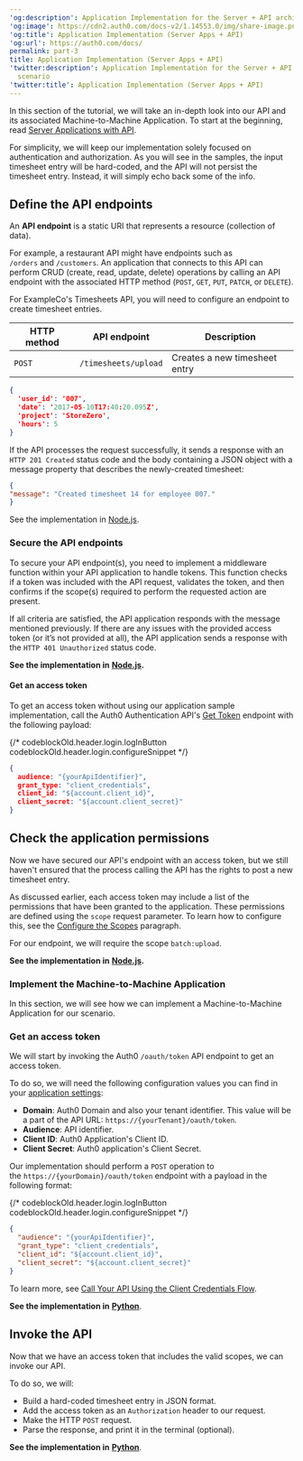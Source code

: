 ---
'og:description': Application Implementation for the Server + API architecture scenario
'og:image': https://cdn2.auth0.com/docs-v2/1.14553.0/img/share-image.png
'og:title': Application Implementation (Server Apps + API)
'og:url': https://auth0.com/docs/
permalink: part-3
title: Application Implementation (Server Apps + API)
'twitter:description': Application Implementation for the Server + API architecture
  scenario
'twitter:title': Application Implementation (Server Apps + API)
---
In this section of the tutorial, we will take an in-depth look into our API and its associated Machine-to-Machine Application. To start at the beginning, read [Server Applications with API](/docs/get-started/architecture-scenarios/server-application-api).

<Callout icon="file-lines" color="#0EA5E9" iconType="regular">

For simplicity, we will keep our implementation solely focused on authentication and authorization. As you will see in the samples, the input timesheet entry will be hard-coded, and the API will not persist the timesheet entry. Instead, it will simply echo back some of the info.

</Callout>

## Define the API endpoints

An **API endpoint** is a static URI that represents a resource (collection of data).

For example, a restaurant API might have endpoints such as `/orders` and `/customers`. An application that connects to this API can perform CRUD (create, read, update, delete) operations by calling an API endpoint with the associated HTTP method (`POST`, `GET`, `PUT`, `PATCH`, or `DELETE`).

For ExampleCo's Timesheets API, you will need to configure an endpoint to create timesheet entries.

<table class="table"><thead>
<tr>
<th><strong>HTTP method</strong></th>
<th><strong>API endpoint</strong></th>
<th><strong>Description</strong></th>
</tr>
</thead>
<tbody>
<tr>
<td><code>POST</code></td>
<td><code>/timesheets/upload</code></td>
<td>Creates a new timesheet entry</td>
</tr>
</tbody>
</table>

```json lines
{
  'user_id': '007',
  'date': '2017-05-10T17:40:20.095Z',
  'project': 'StoreZero',
  'hours': 5
}
```






If the API processes the request successfully, it sends a response with an `HTTP 201 Created` status code and the body containing a JSON object with a message property that describes the newly-created timesheet:

```json lines
{
"message": "Created timesheet 14 for employee 007."
}
```






<Callout icon="file-lines" color="#0EA5E9" iconType="regular">

See the implementation in [Node.js](/docs/get-started/architecture-scenarios/server-application-api/api-implementation-nodejs#1-define-the-api-endpoint).

</Callout>

### Secure the API endpoints

To secure your API endpoint(s), you need to implement a middleware function within your API application to handle tokens. This function checks if a token was included with the API request, validates the token, and then confirms if the scope(s) required to perform the requested action are present.

If all criteria are satisfied, the API application responds with the message mentioned previously. If there are any issues with the provided <Tooltip tip="Access Token: Authorization credential, in the form of an opaque string or JWT, used to access an API." cta="View Glossary" href="/docs/glossary?term=access+token">access token</Tooltip> (or it’s not provided at all), the API application sends a response with the `HTTP 401 Unauthorized` status code.

**See the implementation in** [**Node.js**](/docs/get-started/architecture-scenarios/server-application-api/api-implementation-nodejs#2-secure-the-api-endpoint)**.**

#### Get an access token

To get an access token without using our application sample implementation, call the Auth0 Authentication API's [Get Token](https://auth0.com/docs/api/authentication#get-token54) endpoint with the following payload:

{/* codeblockOld.header.login.logInButton codeblockOld.header.login.configureSnippet */}


```json lines
{
  audience: "{yourApiIdentifier}",
  grant_type: "client_credentials",
  client_id: "${account.client_id}",
  client_secret: "${account.client_secret}"
}
```






## Check the application permissions

Now we have secured our API's endpoint with an access token, but we still haven't ensured that the process calling the API has the rights to post a new timesheet entry.

As discussed earlier, each access token may include a list of the permissions that have been granted to the application. These permissions are defined using the `scope` request parameter. To learn how to configure this, see the [Configure the Scopes](/docs/get-started/architecture-scenarios/server-application-api/part-3#configure-the-scopes) paragraph.

For our endpoint, we will require the scope `batch:upload`.

**See the implementation in** [**Node.js**](/docs/get-started/architecture-scenarios/server-application-api/api-implementation-nodejs#3-check-the-client-permissions)**.**

### Implement the Machine-to-Machine Application

In this section, we will see how we can implement a Machine-to-Machine Application for our scenario.

### Get an access token

We will start by invoking the Auth0 `/oauth/token` API endpoint to get an access token.

To do so, we will need the following configuration values you can find in your [application settings](https://manage.auth0.com/#/applications):

* **Domain**: Auth0 Domain and also your tenant identifier. This value will be a part of the API URL: `https://{yourTenant}/oauth/token`.
* **<Tooltip tip="Audience: Unique identifier of the audience for an issued token. Named aud in a token, its value contains the ID of either an application (Client ID) for an ID Token or an API (API Identifier) for an Access Token." cta="View Glossary" href="/docs/glossary?term=Audience">Audience</Tooltip>**: API identifier.
* **<Tooltip tip="Client ID: Identification value given to your registered resource from Auth0." cta="View Glossary" href="/docs/glossary?term=Client+ID">Client ID</Tooltip>**: Auth0 Application's Client ID.
* **<Tooltip tip="Client Secret: Secret used by a client (application) to authenticate with the Authorization Server; it should be known to only the client and the Authorization Server and must be sufficiently random to not be guessable." cta="View Glossary" href="/docs/glossary?term=Client+Secret">Client Secret</Tooltip>**: Auth0 application's Client Secret.

Our implementation should perform a `POST` operation to the `https://{yourDomain}/oauth/token` endpoint with a payload in the following format:

{/* codeblockOld.header.login.logInButton codeblockOld.header.login.configureSnippet */}


```json lines
{
  "audience": "{yourApiIdentifier}",
  "grant_type": "client_credentials",
  "client_id": "${account.client_id}",
  "client_secret": "${account.client_secret}"
}
```






To learn more, see [Call Your API Using the Client Credentials Flow](/docs/get-started/authentication-and-authorization-flow/client-credentials-flow/call-your-api-using-the-client-credentials-flow).

**See the implementation in** [**Python**](/docs/get-started/architecture-scenarios/server-application-api/cron-implementation-python#get-an-access-token).

## Invoke the API

Now that we have an access token that includes the valid scopes, we can invoke our API.

To do so, we will:

* Build a hard-coded timesheet entry in JSON format.
* Add the access token as an `Authorization` header to our request.
* Make the HTTP `POST` request.
* Parse the response, and print it in the terminal (optional).

**See the implementation in** [**Python**](/docs/get-started/architecture-scenarios/server-application-api/cron-implementation-python#invoke-the-api).